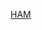 {{Userbox
|border-c=#eeffff
|border-s=1
|id-c=white
|id=[[File:Wireless tower.svg|35px]]
|info-c=#ffeeff
|info-s=9
|info-fc=#000033
|info=此用户参与'''[[WikiProject:无线电|无线电专题]]'''。
}}<includeonly>[[Category:參與無線電專題的維基人|{{PAGENAME}}]]</includeonly><noinclude>
[[Category:專題用戶標誌模板|HAM]]
</noinclude>